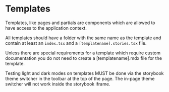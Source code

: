 <Meta title="Docs" />

# Templates

Templates, like pages and partials are components which are allowed to have access
to the application context.

All templates should have a folder with the same name as the template and contain
at least an `index.tsx` and a `[templatename].stories.tsx` file.

Unless there are special requirements for a template which require custom documentation
you do not need to create a [templatename].mdx file for the template.

<Tip type="warning">
  Testing light and dark modes on templates MUST be done via the storybook theme
  switcher in the toolbar at the top of the page. The in-page theme switcher
  will not work inside the storybook iframe.
</Tip>

